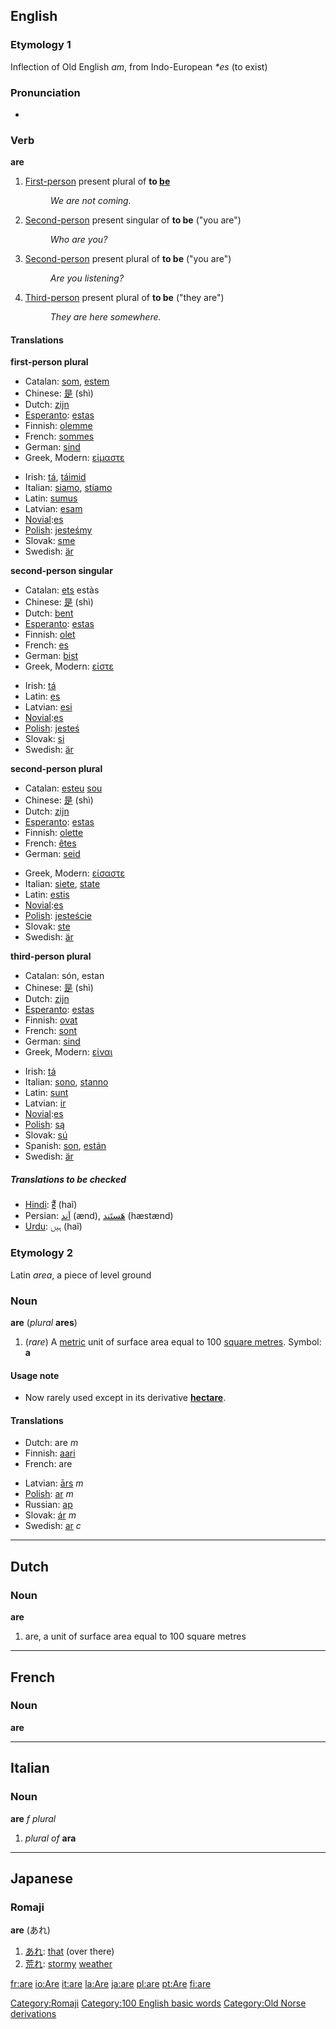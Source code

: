 ==English==

{{rank|they|my|were|36|are|their|one|so}}

===Etymology 1===
Inflection of Old English ''am'', from Indo-European ''*es'' (to exist)

===Pronunciation===
<!--This should probably have a stressed and unstressed pronunciation, but I'm not sure how to handle the audio.  Please contact Dvortygirl for an unstressed sound sample if you are writing pronunciations.-->
*{{audio|en-us-are.ogg|Audio (US)}}

===Verb===
'''are'''

#<!--DefA-->[[First-person]] present plural of '''to [[be]]'''
#:''We are not coming.''
#<!--DefB-->[[Second-person]] present singular of '''to be''' ("you are")
#:''Who are you?''
#<!--DefC-->[[Second-person]] present plural of '''to be''' ("you are")
#:''Are you listening?''
#<!--DefD-->[[Third-person]] present plural of '''to be''' ("they are")
#:''They are here somewhere.''

====Translations====

<!--DefA-->'''first-person plural'''
{{top}}
*Catalan: [[som]], [[estem]]
*Chinese: [[是]] (shì)
*Dutch: [[zijn]]
*[[Esperanto]]: [[estas]]
*Finnish: [[olemme]]
*French: [[sommes]]
*German: [[sind]]
*Greek, Modern: [[είμαστε]]
{{mid}}
*Irish: [[tá]], [[táimid]]
*Italian: [[siamo]], [[stiamo]]
*Latin: [[sumus]]
*Latvian: [[esam]]
*[[Novial]]:[[es]]
*[[w:Polish language|Polish]]: [[jesteśmy]]
*Slovak: [[sme#Slovak|sme]]
*Swedish: [[är]]
{{bottom}}

<!--DefB-->'''second-person singular'''
{{top}}
*Catalan: [[ets]] estàs
*Chinese: [[是]] (shì)
*Dutch: [[bent]]
*[[Esperanto]]: [[estas]]
*Finnish: [[olet]]
*French: [[es#French|es]]
*German: [[bist]]
*Greek, Modern: [[είστε]]
{{mid}}
*Irish: [[tá]]
*Latin: [[es]]
*Latvian: [[esi]]
*[[Novial]]:[[es]]
*[[w:Polish language|Polish]]: [[jesteś]]
*Slovak: [[si#Slovak|si]]
*Swedish: [[är]]
{{bottom}}

<!--DefC-->'''second-person plural'''
{{top}}
*Catalan: [[esteu]] [[sou]]
*Chinese: [[是]] (shì)
*Dutch: [[zijn]]
*[[Esperanto]]: [[estas]]
*Finnish: [[olette]]
*French: [[êtes]]
*German: [[seid]]
{{mid}}
*Greek, Modern: [[είσαστε]]
*Italian: [[siete]], [[state#Italian|state]]
*Latin: [[estis]]
*[[Novial]]:[[es]]
*[[w:Polish language|Polish]]: [[jesteście]]
*Slovak: [[ste#Slovak|ste]]
*Swedish: [[är]]
{{bottom}}

<!--DefD-->'''third-person plural'''
{{top}}
*Catalan: són, estan
*Chinese: [[是]] (shì)
*Dutch: [[zijn]]
*[[Esperanto]]: [[estas]]
*Finnish: [[ovat]]
*French: [[sont]]
*German: [[sind]]
*Greek, Modern: [[είναι]]
{{mid}}
*Irish: [[tá]]
*Italian: [[sono]], [[stanno]]
*Latin: [[sunt]]
*Latvian: [[ir]]
*[[Novial]]:[[es]]
*[[w:Polish language|Polish]]: [[są]]
*Slovak: [[sú#Slovak|sú]]
*Spanish: [[son#Spanish|son]], [[están]]
*Swedish: [[är]]
{{bottom}}

=====Translations to be checked=====
<!--Remove this section once all of the translations below have been moved into the tables above.-->
{{checktrans}}

*[[Hindi]]: [[हैं]] (haĩ)
*Persian: [[اند|اَند]] (ænd), [[هستند|هَستَند]] (hæstænd)
*[[Urdu]]:  [[ہیں]] (haĩ)

===Etymology 2===
Latin ''area'', a piece of level ground

===Noun===
'''are''' (''plural'' '''ares''')

#<!--DefE-->(''rare'') A [[metric]] unit of surface area equal to 100 [[square metre]]s.  Symbol: '''a'''

====Usage note====
*Now rarely used except in its derivative '''[[hectare]]'''.

====Translations====
<!--DefE-->
{{top}}
*Dutch: are ''m''
*Finnish: [[aari]]
*French: are
{{mid}}
*Latvian: [[ārs]] ''m''
*[[w:Polish language|Polish]]: [[ar]] ''m''
*Russian: [[ар]]
*Slovak: [[ár#Slovak|ár]] ''m''
*Swedish: [[ar]] ''c''
{{bottom}}

----

==Dutch==
===Noun===
'''are'''
{{en-noun-reg}}
{{en-noun-reg-y|are|y}}{{en-noun-reg-es}}
{{en-noun-irreg|are}}

#are, a unit of surface area equal to 100 square metres

----

==French==
===Noun===
'''are'''

<!--disputed: #[[acre]]-->

----

==Italian==
===Noun===
'''are''' ''f plural''

#<!--DefF-->''plural of'' '''ara'''

----
==Japanese==
===Romaji===
[[Category:Romaji]]
'''are''' (あれ)
# [[あれ]]: [[that]] (over there)
# [[荒れ]]: [[stormy]] [[weather]]


[[Category:100 English basic words]]
[[Category:Old Norse derivations]]

[[fr:are]]
[[io:Are]]
[[it:are]]
[[la:Are]]
[[ja:are]]
[[pl:are]]
[[pt:Are]]
[[fi:are]]